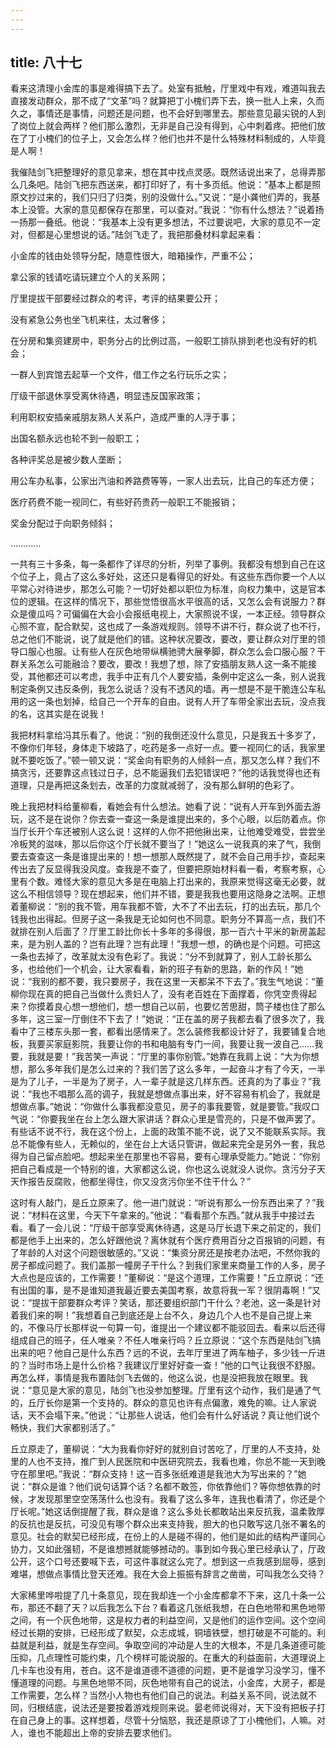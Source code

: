 ```yaml
---
---
---
```

title: 八十七
---



看来这清理小金库的事是难得搞下去了。处室有抵触，厅里戏中有戏，难道叫我去直接发动群众，那不成了“文革”吗？就算把丁小槐们弄下去，换一批人上来，久而久之，事情还是事情，问题还是问题，也不会好到哪里去。那些意见最尖锐的人到了岗位上就会两样？他们那么激烈，无非是自己没有得到，心中刺着疼。把他们放在了丁小槐们的位子上，又会怎么样？他们也并不是什么特殊材料制成的，人毕竟是人啊！

我催陆剑飞把整理好的意见拿来，想在其中找点灵感。既然话说出来了，总得弄那么几条吧。陆剑飞把东西送来，都打印好了，有十多页纸。他说：“基本上都是照原文抄过来的，我们只归了归类，别的没做什么。”又说：“是小龚他们弄的，我基本上没管。大家的意见都保存在那里，可以查对。”我说：“你有什么想法？”说着扬一扬那一叠纸。他说：“我基本上没有更多想法，不过要说吧，大家的意见不一定对，但都是心里想说的话。”陆剑飞走了，我把那叠材料拿起来看：



小金库的钱由处领导分配，随意性很大，暗箱操作，严重不公；

拿公家的钱请吃请玩建立个人的关系网；

厅里提拔干部要经过群众的考评，考评的结果要公开；

没有紧急公务也坐飞机来往，太过奢侈；

在分房和集资建房中，职务分占的比例过高，一般职工排队排到老也没有好的机会；

一群人到宾馆去起草一个文件，借工作之名行玩乐之实；

厅级干部退休享受离休待遇，明显违反国家政策；

利用职权安插亲戚朋友熟人关系户，造成严重的人浮于事；

出国名额永远也轮不到一般职工；

各种评奖总是被少数人垄断；

用公车办私事，公家出汽油和养路费等等，一家人出去玩，比自己的车还方便；

医疗药费不能一视同仁，有些好药贵药一般职工不能报销；

奖金分配过于向职务倾斜；

…………



一共有三十多条，每一条都作了详尽的分析，列举了事例。我都没有想到自己在这个位子上，竟占了这么多好处，这还只是看得见的好处。有这些东西你要一个人以平常心对待进步，那怎么可能？一切好处都以职位为标准，向权力集中，这是官本位的逻辑。在这样的情况下，那些觉悟很高水平很高的话，又怎么会有说服力？群众是傻瓜吗？可偏偏在大会小会报纸电视上，大家照说不误，一本正经。领导群众心照不宣，配合默契，这也成了一条游戏规则。领导不讲不行，群众说了也不行，总之他们不能说，说了就是他们的错。这种状况要改，要改，要让群众对厅里的领导口服心也服。让有些人在灰色地带纵横驰骋大展拳脚，群众怎么会口服心服？干群关系怎么可能融洽？要改，要改！我想了想，除了安插朋友熟人这一条不能接受，其他都还可以考虑，我手中正有几个人要安插，条例中定这么一条，别人说我制定条例又违反条例，我怎么说话？没有不透风的墙。再一想是不是干脆连公车私用的这一条也划掉，给自己一个开车的自由。说有人开了车带全家出去玩，没点我的名，这其实是在说我！

我把材料拿给冯其乐看了。他说：“别的我倒还没什么意见，只是我五十多岁了，不像你们年轻，身体走下坡路了，吃药是多一点好一点。要一视同仁的话，我家里就不要吃饭了。”顿一顿又说：“奖金向有职务的人倾斜一点，那又怎么样？我们不搞贪污，还要靠这点钱过日子，总不能逼我们去犯错误吧？”他的话我觉得也还有道理，只是再把这条划去，改革的力度就减弱了，没有那么鲜明的色彩了。

晚上我把材料给董柳看，看她会有什么想法。她看了说：“说有人开车到外面去游玩，这不是在说你？你去查一查这一条是谁提出来的，多个心眼，以后防着点。你当厅长开个车还被别人这么说！这样的人你不把他揪出来，让他难受难受，尝尝坐冷板凳的滋味，那以后你这个厅长就不要当了！”她这么一说我真的来了气，我倒要去查查这一条是谁提出来的！想一想那人既然提了，就不会自己用手抄，查起来传出去了反显得我没风度。查我是不查了，但要把原始材料看一看，考察考察，心里有个数。难怪大家的意见大多是在电脑上打出来的，我原来觉得这毫无必要，就这么不相信领导？现在想起来，他们并不错，要是我我也要用这隐身之法啊。正想着董柳说：“别的我不管，用车我都不管，大不了不出去玩，打的出去玩，那几个钱我也出得起。但房子这一条我是无论如何也不同意。职务分不算高一点，我们不就排在别人后面了？厅里工龄比你长十多年的多得很，那一百六十平米的新房盖起来，是为别人盖的？岂有此理？岂有此理！”我想一想，的确也是个问题。可把这一条也去掉了，改革就太没有色彩了。我说：“分不到就算了，别人工龄长那么多，也给他们一个机会，让大家看看，新的班子有新的思路，新的作风！”她说：“我别的都不要，我只要房子，我在这里一天都呆不下去了。”我生气地说：“董柳你现在真的把自己当做什么贵妇人了，没有老百姓在下面撑着，你凭空贵得起来？你摸着良心想一想他们，想一想自己以前，也要忆苦思甜，筒子楼也住了那么多年，这三室一厅倒住不下去了！”她说：“正在盖的房子我都去看了很多次了，我看中了三楼东头那一套，都看出感情来了。怎么装修我都设计好了，我要铺复合地板，我要买家庭影院，我要让你的书和电脑有专门一间，我要让我一波自己……我要，我就是要！”我苦笑一声说：“厅里的事你别管。”她靠在我肩上说：“大为你想想，那么多年我们是怎么过来的？我们苦了这么多年，一起奋斗才有了今天，一半是为了儿子，一半是为了房子，人一辈子就是这几样东西。还真的为了事业？”我说：“我也不唱那么高的调子，我就是想做点事出来，好不容易有机会了，我就是想做点事。”她说：“你做什么事我都没意见，房子的事我要管，就是要管。”我叹口气说：“你要我坐在台上怎么跟大家讲话？群众心里是雪亮的，只是不做声罢了。有些话不说不行，我在这个份上，上面的政策不能不说，说了又不能联系实际。我总不能像有些人，无赖似的，坐在台上大话只管讲，做起来完全是另外一套，我总得为自己留点脸吧。想起来坐在那里也不容易，要有心理承受能力。”她说：“你别把自己看成是一个特别的谁，大家都这么说，你也这么说就没人说你。贪污分子天天作报告反腐败，他都坐得住，你又没贪污你坐不住干什么？”

这时有人敲门，是丘立原来了。他一进门就说：“听说有那么一份东西出来了？”我说：“材料在这里，今天下午拿来的。”他说：“看看那个东西。”就从我手中接过去看。看了一会儿说：“厅级干部享受离休待遇，这是马厅长退下来之前定的，我们都是他手上出来的，怎么好跟他说？离休就有个医疗费用百分之百报销的问题，有了年龄的人对这个问题很敏感的。”又说：“集资分房还是按老办法吧，不然你我的房子都成问题了。我们盖那一幢房子干什么？到我们家里来商量工作的人多，房子大点也是应该的，工作需要！”董柳说：“是这个道理，工作需要！”丘立原说：“还有出国的事，是不是谁知道我最近要去美国考察，故意将我一军？很阴毒啊！”又说：“提拔干部要群众考评？笑话，那还要组织部门干什么？老池，这一条是针对着我们来的啊！”我想着自己到底还是上台不久，身边几个人也不是自己提上来的，不像马厅长那样说一句算一句，谁提出一个建议都不能驳回去。看来以后还得组成自己的班子，任人唯亲？不任人唯亲行吗？丘立原说：“这个东西是陆剑飞搞出来的吧？他自己是什么东西？远的不说，去年厅里进了两车柚子，多少钱一斤进的？当时市场上是什么价格？我建议厅里好好查一查！”他的口气让我很不舒服。再怎么样，事情是我布置陆剑飞去做的，他这么说，也是没把我放在眼里。我说：“意见是大家的意见，陆剑飞也没参加整理。厅里有这个动作，我们是通了气的，丘厅长你是第一个支持的。群众的意见也许有点偏激，难免的嘛。让人家说话，天不会塌下来。”他说：“让那些人说话，他们会有什么好话说？真让他们说个畅快，我们大家都别活了。”

丘立原走了，董柳说：“大为我看你好好的就别自讨苦吃了，厅里的人不支持，处里的人也不支持，推广到人民医院和中医研究院去，我看也难，你总不能一天到晚守在那里吧。”我说：“群众支持！这一百多张纸难道是我池大为写出来的？”她说：“群众是谁？他们说句话算个话？名都不敢签，你依靠他们？等你想依靠的时候，才发现那里空空荡荡什么也没有。我看了这么多年，连我也看清了，你还是个厅长呢。”她这话倒提醒了我，群众是谁？这么多处长都敢站出来反抗我，温柔敦厚的反抗也是反抗，可没见有哪个群众出来支持我，胆大的也只敢写这几张不署名的意见。社会的默契已经形成，在份上的人是碰不得的，他们是如此的结构严谨同心协力，又如此强韧，不是谁想撼就能够撼动的。事到如今我心里已经承认了，厅政公开，这个口号还要喊下去，可这件事就这么完了。想到这一点我感到屈辱，感到难堪，想做点事情比登天还难。我在大会上振振有辞言之凿凿，可叫我怎么交待？

大家稀里哗啦提了几十条意见，现在我却连一个小金库都拿不下来，这几十条一公布，那还不翻了天？以后我怎么下台？看着这几张纸我想，在白色地带和黑色地带之间，有一个灰色地带，这是权力者的利益空间，又是他们的运作空间。这个空间经过长期的安排，已经形成了默契，众志成城，铜墙铁壁，想打破是不可能的。利益就是利益，就是生存空间。争取空间的冲动是人生的大根本，不是几条道德可能压抑，几点理性可能约束，几个榜样可能说服的。在重大的利益面前，大道理说上几卡车也没有用，苍白。这不是谁道德不道德的问题，更不是谁学习没学习，懂不懂道理的问题。与黑色地带不同，灰色地带有自己的说法，小金库，大房子，都是工作需要，怎么样？当然小人物也有他们自己的说法。利益关系不同，说法就不同，归根结底，说法还是要按着游戏规则来说。晏老师说得对，天下没有把板子打在自己身上的事。这样想着，尽管十分恼怒，我还是原谅了丁小槐他们，人嘛。对人，谁也不能超出上帝的安排去要求他们。